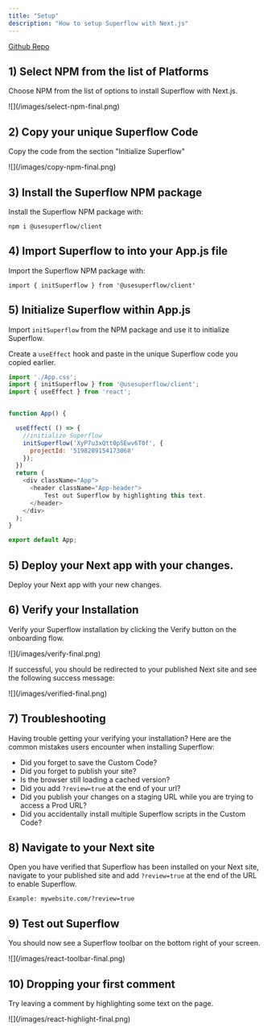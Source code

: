```yaml
---
title: "Setup"
description: "How to setup Superflow with Next.js"
---
```


[Github Repo](https://github.com/benjvelt/superflow-next)

## 1) Select NPM from the list of Platforms

Choose NPM from the list of options to install Superflow with Next.js.

<Frame>
![](/images/select-npm-final.png)
</Frame>


## 2) Copy your unique Superflow Code

Copy the code from the section "Initialize Superflow"

<Frame>
![](/images/copy-npm-final.png)
</Frame>

## 3) Install the Superflow NPM package

Install the Superflow NPM package with:

```
npm i @usesuperflow/client
```

## 4) Import Superflow to into your App.js file

Import the Superflow NPM package with:

```
import { initSuperflow } from '@usesuperflow/client'
```

## 5) Initialize Superflow within App.js

Import `initSuperflow` from the NPM package and use it to initialize Superflow.

Create a `useEffect` hook and paste in the unique Superflow code you copied earlier.


```js
import './App.css';
import { initSuperflow } from '@usesuperflow/client';
import { useEffect } from 'react';


function App() {

  useEffect( () => {
    //initialize Superflow
    initSuperflow('XyP7u3xQtt0pSEwv6T0f', {
      projectId: '5198289154173068'
    });
  })
  return (
    <div className="App">
      <header className="App-header">
          Test out Superflow by highlighting this text.
      </header>
    </div>
  );
}

export default App;
```
## 5) Deploy your Next app with your changes.

Deploy your Next app with your new changes.

## 6) Verify your Installation

Verify your Superflow installation by clicking the Verify button on the onboarding flow.

<Frame>
![](/images/verify-final.png)
</Frame>

If successful, you should be redirected to your published Next site and see the following success message:

<Frame>
![](/images/verified-final.png)
</Frame>

## 7) Troubleshooting

Having trouble getting your verifying your installation? Here are the common mistakes users encounter when installing Superflow:

 - Did you forget to save the Custom Code?
 - Did you forget to publish your site?
 - Is the browser still loading a cached version?
 - Did you add `?review=true` at the end of your url?
 - Did you publish your changes on a staging URL while you are trying to access a Prod URL?
 - Did you accidentally install multiple Superflow scripts in the Custom Code?


## 8) Navigate to your Next site 

Open you have verified that Superflow has been installed on your Next site, navigate to your published site and add `?review=true` at the end of the URL to enable Superflow. 

`Example: mywebsite.com/?review=true`


## 9) Test out Superflow

You should now see a Superflow toolbar on the bottom right of your screen.

<Frame>
![](/images/react-toolbar-final.png)
</Frame>




## 10) Dropping your first comment
Try leaving a comment by highlighting some text on the page.

<Frame>
![](/images/react-highlight-final.png)
</Frame>